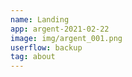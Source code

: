 ---
name: Landing
app: argent-2021-02-22
image: img/argent_001.png
userflow: backup
tag: about
---
